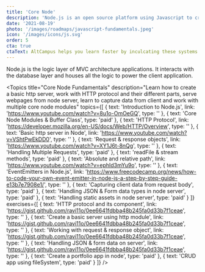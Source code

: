```yaml
---
title: 'Core Node'
description: 'Node.js is an open source platform using Javascript to create server side tools and applications.' 
date: '2021-08-19'
photo: '/images/roadmaps/javascript-fundamentals.jpeg'
icon: '/images/icons/js.svg'
order: 5
cta: true
ctaText: AltCampus helps you learn faster by inculcating these systems as part of the learning model.  🙌
---
```


Node.js is the logic layer of MVC architecture applications. It interacts with the database layer and houses all the logic to power the client application.

<Topics
  title="Core Node Fundamentals"
  description="Learn how to create a basic http server, work with HTTP protocol and their different parts, serve webpages from node server, learn to capture data from client and work with multiple core node modules" 
  topics={[
    {
      text: 'Introduction to Node.js',
      link: 'https://www.youtube.com/watch?v=8u1o-OmOeGQ',
      type: ''
    },
    {
      text: 'Core Node Modules & Buffer Class',
      type: 'paid'
    },
    {
      text: 'HTTP Protocol',
      link: 'https://developer.mozilla.org/en-US/docs/Web/HTTP/Overview',
      type: ''
    },
    {
      text: 'Basic http server in Node',
      link: 'https://www.youtube.com/watch?v=VShtPwEkDD0',
      type: ''
    },
    {
      text: 'Request & response objects',
      link: 'https://www.youtube.com/watch?v=XY1J6t-8nQg',
      type: ''
    },
    {
      text: 'Handling Multiple Requests',
      type: 'paid'
    },
    {
      text: 'readFile & stream methods',
      type: 'paid'
    },
    {
      text: 'Absolute and relative path',
      link: 'https://www.youtube.com/watch?v=ephId3mYu9o',
      type: ''
    },
    {
      text: 'EventEmitters in Node.js',
      link: 'https://www.freecodecamp.org/news/how-to-code-your-own-event-emitter-in-node-js-a-step-by-step-guide-e13b7e7908e1/',
      type: ''
    },
    {
      text: 'Capturing client data from request body',
      type: 'paid'
    },
    {
      text: 'Handling JSON & Form data types in node server',
      type: 'paid'
    },
    {
      text: 'Handling static assets in node server',
      type: 'paid'
    }
  ]}
  exercises={[
    {
      text: 'HTTP protocol and its component',
      link: 'https://gist.github.com/ravi11o/0ee6641fdbba48b245fa0d33b7f1ceae',
      type: ''
    },
    {
      text: 'Create a basic server using http module',
      link: 'https://gist.github.com/ravi11o/0ee6641fdbba48b245fa0d33b7f1ceae',
      type: ''
    },
    {
      text: 'Working with request & response object',
      link: 'https://gist.github.com/ravi11o/0ee6641fdbba48b245fa0d33b7f1ceae',
      type: ''
    },
    {
      text: 'Handling JSON & form data on server',
      link: 'https://gist.github.com/ravi11o/0ee6641fdbba48b245fa0d33b7f1ceae',
      type: ''
    },
    {
      text: 'Create a portfolio app in node',
      type: 'paid'
    },
    {
      text: 'CRUD app using fileSystem',
      type: 'paid'
    }
  ]}
/>